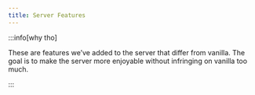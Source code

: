 ```yaml
---
title: Server Features
---
```


:::info[why tho]

These are features we’ve added to the server that differ from vanilla. The goal is to make the server more enjoyable without infringing on vanilla too much. 

:::

<Row>
<Col>

<Card title="Plugins" center href={frontMatter.github_link} description="A list of all of the plugins in use on the server." />

</Col>
</Row>

<Row>
<Col width="4">

<Card title="Crafting Recipes" href={frontMatter.github_link} description="" />

</Col>
<Col width="4">

<Card title="Custom Plugins" href={frontMatter.github_link} description="" />

</Col>
<Col width="4">

<Card title="Utilities" href={frontMatter.github_link} description="" />

</Col>
</Row>